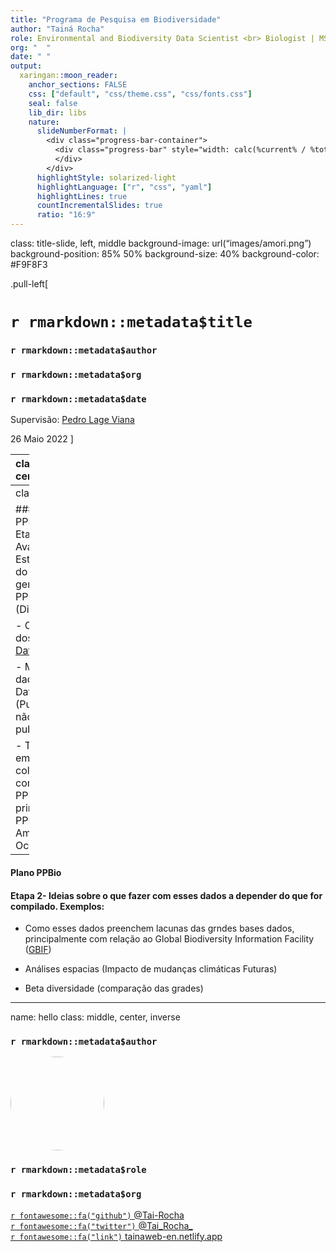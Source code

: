 ```yaml
---
title: "Programa de Pesquisa em Biodiversidade" 
author: "Tainá Rocha"
role: Environmental and Biodiversity Data Scientist <br> Biologist | MSc. in Environmental biology | PhD. in Zoology 
org: "  "
date: " "
output:
  xaringan::moon_reader:
    anchor_sections: FALSE
    css: ["default", "css/theme.css", "css/fonts.css"]
    seal: false 
    lib_dir: libs
    nature:
      slideNumberFormat: |
        <div class="progress-bar-container">
          <div class="progress-bar" style="width: calc(%current% / %total% * 100%);">
          </div>
        </div>
      highlightStyle: solarized-light
      highlightLanguage: ["r", "css", "yaml"]
      highlightLines: true
      countIncrementalSlides: true
      ratio: "16:9"
---
```


class: title-slide, left, middle
background-image: url("images/amori.png")
background-position: 85% 50%
background-size: 40%
background-color: #F9F8F3

.pull-left[

# `r rmarkdown::metadata$title`

### `r rmarkdown::metadata$author`

### `r rmarkdown::metadata$org`

### `r rmarkdown::metadata$date`

Supervisão: [Pedro Lage Viana](https://scholar.google.com/citations?user=UClIkHAAAAAJ&hl=en) <br>

26 Maio 2022
]

---
class: middle, center

# Interesses atuais | Linhas de Pesquisa 

.columns[

.left-col[
### Dados ambientais Dados de biodiversidade  Análises Espaciais  

<img style="border-radius: 10%; object-fit: cover;" src="https://pbs.twimg.com/media/EgqKANjVkAEVDtb.jpg" width="200px" height="200px"/>

]

.middle-col[
### Bio(Eco) informática 

<img style="border-radius: 10%;" src="https://lirp.cdn-website.com/dbd26f15/dms3rep/multi/opt/extreme+programming+2-640w.jpg" width="250px"/>

]

.right-col[

### Ciência Aberta FAIR #OPEN SCIENCE 

<img style="border-radius: 10%; object-fit: cover;" src="https://pbs.twimg.com/profile_images/1400579225162297345/Lqq-PC95_400x400.jpg" width="200px" height="200px"/>

]
]

---
class: top

#### Plano PPBio
#### Etapa 1- Avaliar o Estado da Arte do dados gerados pelos PPBio (Diagnóstico)

- Compilação dos dados do [DataONE](https://www.dataone.org/) *

- Mapear dados fora do DataONE (Publicados e não publicados)

- Trabalhar em colaboração com todos os PPBIOs, principalmente PPBIo Amazônia Ocidental *

---

#### Plano PPBio
#### Etapa 2- Ideias sobre o que fazer com esses dados a depender do que for compilado. Exemplos:

- Como esses dados preenchem lacunas das grndes bases dados, principalmente com relação ao  Global Biodiversity Information Facility ([GBIF](https://www.gbif.org/))

- Análises espacias (Impacto de mudanças climáticas Futuras)

- Beta diversidade (comparação das grades)

---
name: hello
class: middle, center, inverse


### `r rmarkdown::metadata$author`

<img style="border-radius: 50%;" src="https://avatars.githubusercontent.com/u/11633554?v=4" width="150px"/>

### `r rmarkdown::metadata$role`

### `r rmarkdown::metadata$org`

[`r fontawesome::fa("github")` @Tai-Rocha](https://github.com/Tai-Rocha)    
[`r fontawesome::fa("twitter")` @Tai_Rocha_](https://twitter.com/Tai_Rocha_)   
[`r fontawesome::fa("link")` tainaweb-en.netlify.app](https://tainaweb-en.netlify.app/)


